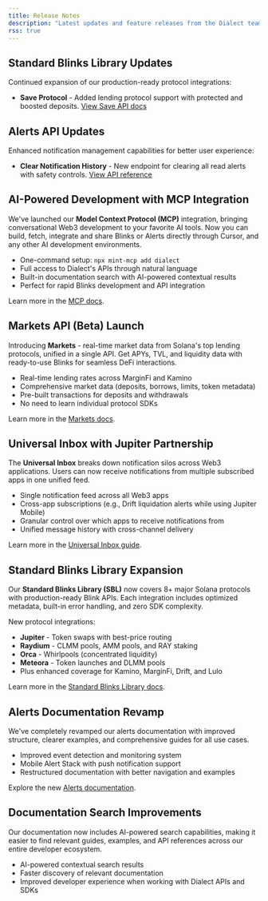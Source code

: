 ```yaml
---
title: Release Notes
description: "Latest updates and feature releases from the Dialect team"
rss: true
---
```


<Update label="July 2025">

## Standard Blinks Library Updates

Continued expansion of our production-ready protocol integrations:

- **Save Protocol** - Added lending protocol support with protected and boosted deposits. [View Save API docs](/api-reference/lending/blink-deposit-token-to-reserve)

## Alerts API Updates

Enhanced notification management capabilities for better user experience:

- **Clear Notification History** - New endpoint for clearing all read alerts with safety controls. [View API reference](/api-reference/integrate-an-inbox/clear-notification-history)

</Update>

<Update label="June 2025">

## AI-Powered Development with MCP Integration

We've launched our **Model Context Protocol (MCP)** integration, bringing conversational Web3 development to your favorite AI tools. Now you can build, fetch, integrate and share Blinks or Alerts directly through Cursor, and any  other AI development environments.

- One-command setup: `npx mint-mcp add dialect`
- Full access to Dialect's APIs through natural language
- Built-in documentation search with AI-powered contextual results
- Perfect for rapid Blinks development and API integration

Learn more in the [MCP docs](/mcp).

## Markets API (Beta) Launch

Introducing **Markets** - real-time market data from Solana's top lending protocols, unified in a single API. Get APYs, TVL, and liquidity data with ready-to-use Blinks for seamless DeFi interactions.

- Real-time lending rates across MarginFi and Kamino
- Comprehensive market data (deposits, borrows, limits, token metadata)
- Pre-built transactions for deposits and withdrawals
- No need to learn individual protocol SDKs

Learn more in the [Markets docs](/markets).

## Universal Inbox with Jupiter Partnership

The **Universal Inbox** breaks down notification silos across Web3 applications. Users can now receive notifications from multiple subscribed apps in one unified feed.

- Single notification feed across all Web3 apps
- Cross-app subscriptions (e.g., Drift liquidation alerts while using Jupiter Mobile)
- Granular control over which apps to receive notifications from
- Unified message history with cross-channel delivery

Learn more in the [Universal Inbox guide](/alerts/integrate-inbox/universal-inbox).

## Standard Blinks Library Expansion

Our **Standard Blinks Library (SBL)** now covers 8+ major Solana protocols with production-ready Blink APIs. Each integration includes optimized metadata, built-in error handling, and zero SDK complexity.

New protocol integrations:
- **Jupiter** - Token swaps with best-price routing
- **Raydium** - CLMM pools, AMM pools, and RAY staking
- **Orca** - Whirlpools (concentrated liquidity)
- **Meteora** - Token launches and DLMM pools
- Plus enhanced coverage for Kamino, MarginFi, Drift, and Lulo

Learn more in the [Standard Blinks Library docs](/standard-blinks-library).

## Alerts Documentation Revamp

We've completely revamped our alerts documentation with improved structure, clearer examples, and comprehensive guides for all use cases.

- Improved event detection and monitoring system
- Mobile Alert Stack with push notification support
- Restructured documentation with better navigation and examples

Explore the new [Alerts documentation](/alerts).

## Documentation Search Improvements

Our documentation now includes AI-powered search capabilities, making it easier to find relevant guides, examples, and API references across our entire developer ecosystem.

- AI-powered contextual search results
- Faster discovery of relevant documentation
- Improved developer experience when working with Dialect APIs and SDKs

</Update>

